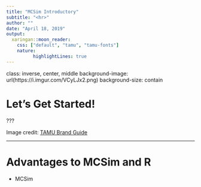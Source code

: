```yaml
---
title: "MCSim Introductory"
subtitle: "<hr>"
author: ""
date: "April 18, 2019"
output:
  xaringan::moon_reader:
    css: ["default", "tamu", "tamu-fonts"]
    nature:
          highlightLines: true
---
```


class: inverse, center, middle
background-image: url(https://i.imgur.com/VCyLJx2.png)
background-size: contain

# Let's Get Started!

???

Image credit: [TAMU Brand Guide](https://brandguide.tamu.edu/images/brand-examples/ROI.jpg)

---

# Advantages to MCSim and R

- MCSim